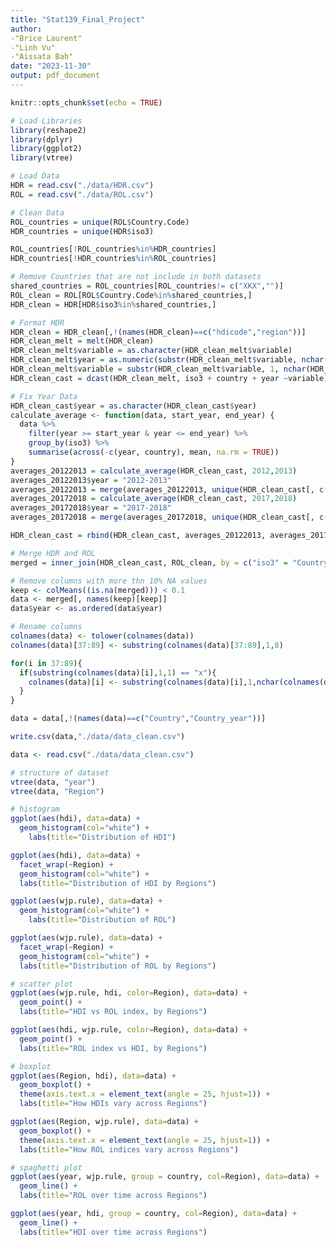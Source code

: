 ```yaml
---
title: "Stat139_Final_Project"
author: 
-"Brice Laurent"
-"Linh Vu"
-"Aissata Bah"
date: "2023-11-30"
output: pdf_document
---
```


```r
knitr::opts_chunk$set(echo = TRUE)
```

```r
# Load Libraries
library(reshape2)
library(dplyr)
library(ggplot2)
library(vtree)

# Load Data
HDR = read.csv("./data/HDR.csv")
ROL = read.csv("./data/ROL.csv")
```

```r
# Clean Data
ROL_countries = unique(ROL$Country.Code)
HDR_countries = unique(HDR$iso3)

ROL_countries[!ROL_countries%in%HDR_countries]
HDR_countries[!HDR_countries%in%ROL_countries]

# Remove Countries that are not include in both datasets
shared_countries = ROL_countries[ROL_countries!= c("XKX","")]
ROL_clean = ROL[ROL$Country.Code%in%shared_countries,]
HDR_clean = HDR[HDR$iso3%in%shared_countries,]

# Format HDR
HDR_clean = HDR_clean[,!(names(HDR_clean)==c("hdicode","region"))]
HDR_clean_melt = melt(HDR_clean)
HDR_clean_melt$variable = as.character(HDR_clean_melt$variable)
HDR_clean_melt$year = as.numeric(substr(HDR_clean_melt$variable, nchar(HDR_clean_melt$variable) - 3, nchar(HDR_clean_melt$variable)))
HDR_clean_melt$variable = substr(HDR_clean_melt$variable, 1, nchar(HDR_clean_melt$variable) - 5)
HDR_clean_cast = dcast(HDR_clean_melt, iso3 + country + year ~variable)

# Fix Year Data
HDR_clean_cast$year = as.character(HDR_clean_cast$year)
calculate_average <- function(data, start_year, end_year) {
  data %>%
    filter(year >= start_year & year <= end_year) %>%
    group_by(iso3) %>%
    summarise(across(-c(year, country), mean, na.rm = TRUE))
}
averages_20122013 = calculate_average(HDR_clean_cast, 2012,2013)
averages_20122013$year = "2012-2013"
averages_20122013 = merge(averages_20122013, unique(HDR_clean_cast[, c("iso3","country")]), by = "iso3")
averages_20172018 = calculate_average(HDR_clean_cast, 2017,2018)
averages_20172018$year = "2017-2018"
averages_20172018 = merge(averages_20172018, unique(HDR_clean_cast[, c("iso3","country")]), by = "iso3")

HDR_clean_cast = rbind(HDR_clean_cast, averages_20122013, averages_20172018)

# Merge HDR and ROL
merged = inner_join(HDR_clean_cast, ROL_clean, by = c("iso3" = "Country.Code", "year" = "Year"))

# Remove columns with more thn 10% NA values
keep <- colMeans((is.na(merged))) < 0.1
data <- merged[, names(keep)[keep]]
data$year <- as.ordered(data$year)

# Rename columns
colnames(data) <- tolower(colnames(data))
colnames(data)[37:89] <- substring(colnames(data)[37:89],1,8)

for(i in 37:89){
  if(substring(colnames(data)[i],1,1) == "x"){
    colnames(data)[i] <- substring(colnames(data)[i],1,nchar(colnames(data)[i])-4)
  }
}

data = data[,!(names(data)==c("Country","Country_year"))]

write.csv(data,"./data/data_clean.csv")
```

```r
data <- read.csv("./data/data_clean.csv")

# structure of dataset
vtree(data, "year")
vtree(data, "Region")

# histogram
ggplot(aes(hdi), data=data) +
  geom_histogram(col="white") +
    labs(title="Distribution of HDI")

ggplot(aes(hdi), data=data) + 
  facet_wrap(~Region) +
  geom_histogram(col="white") +
  labs(title="Distribution of HDI by Regions")

ggplot(aes(wjp.rule), data=data) +
  geom_histogram(col="white") +
    labs(title="Distribution of ROL")

ggplot(aes(wjp.rule), data=data) + 
  facet_wrap(~Region) +
  geom_histogram(col="white") +
  labs(title="Distribution of ROL by Regions")

# scatter plot
ggplot(aes(wjp.rule, hdi, color=Region), data=data) +
  geom_point() +
  labs(title="HDI vs ROL index, by Regions")

ggplot(aes(hdi, wjp.rule, color=Region), data=data) +
  geom_point() +
  labs(title="ROL index vs HDI, by Regions")

# boxplot
ggplot(aes(Region, hdi), data=data) +
  geom_boxplot() +
  theme(axis.text.x = element_text(angle = 25, hjust=1)) +
  labs(title="How HDIs vary across Regions")

ggplot(aes(Region, wjp.rule), data=data) +
  geom_boxplot() +
  theme(axis.text.x = element_text(angle = 25, hjust=1)) +
  labs(title="How ROL indices vary across Regions")

# spaghetti plot
ggplot(aes(year, wjp.rule, group = country, col=Region), data=data) +
  geom_line() +
  labs(title="ROL over time across Regions")

ggplot(aes(year, hdi, group = country, col=Region), data=data) +
  geom_line() +
  labs(title="HDI over time across Regions")
```


